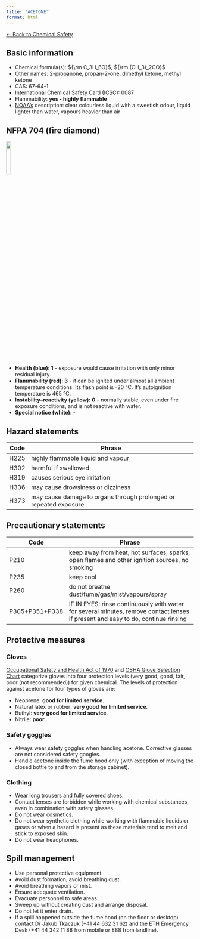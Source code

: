 ```yaml
---
title: "ACETONE"
format: html
---
```


[← Back to Chemical Safety](../chemical-safety.qmd)


## Basic information
- Chemical formula(s): ${\rm C_3H_6O}$, ${\rm (CH_3)_2CO}$
- Other names: 2-propanone, propan-2-one, dimethyl ketone, methyl ketone
- CAS: 67-64-1
- International Chemical Safety Card (ICSC): [0087](https://inchem.org/documents/icsc/icsc/eics0087.htm)
- Flammability: **yes - highly flammable**
- [NOAA's](https://cameochemicals.noaa.gov/chemical/8) description: clear colourless liquid with a sweetish odour, liquid lighter than water, vapours heavier than air

## NFPA 704 (fire diamond)

![](../media/nfpa704/130.png){width=15% fig-align="center"}

- **Health (blue): 1** - exposure would cause irritation with only minor residual injury.
- **Flammability (red): 3** - it can be ignited under almost all ambient temperature conditions. Its flash point is -20 °C. It's autoignition temperature is 465 °C.
- **Instability–reactivity (yellow): 0** - normally stable, even under fire exposure conditions, and is not reactive with water.
- **Special notice (white): -**

## Hazard statements
| Code | Phrase                                                            |
| ---- | ----------------------------------------------------------------- |
| H225 | highly flammable liquid and vapour                                |
| H302 | harmful if swallowed                                              |
| H319 | causes serious eye irritation                                     |
| H336 | may cause drowsiness or dizziness                                 |
| H373 | may cause damage to organs through prolonged or repeated exposure |

## Precautionary statements
| Code           | Phrase                                                                                                                           |
| -------------- | -------------------------------------------------------------------------------------------------------------------------------- |
| P210           | keep away from heat, hot surfaces, sparks, open flames and other ignition sources, no smoking                                    |
| P235           | keep cool                                                                                                                        |
| P260           | do not breathe dust/fume/gas/mist/vapours/spray                                                                                  |
| P305+P351+P338 | IF IN EYES: rinse continuously with water for several minutes, remove contact lenses if present and easy to do, continue rinsing |

## Protective measures

### Gloves
[Occupational Safety and Health Act of 1970](https://www.osha.gov/sites/default/files/publications/osha3151.pdf) and [OSHA Glove Selection Chart](https://safety.fsu.edu/safety_manual/OSHA%20Glove%20Selection%20Chart.pdf) categorize gloves into four protection levels (very good, good, fair, poor (not recommended)) for given chemical. The levels of protection against acetone for four types of gloves are:

- Neoprene: **good for limited service**.
- Natural latex or rubber: **very good for limited service**.
- Buthyl: **very good for limited service**.
- Nitrile: **poor**.

### Safety goggles
- Always wear safety goggles when handling acetone. Corrective glasses are not considered safety googles.
- Handle acetone inside the fume hood only (with exception of moving the closed bottle to and from the storage cabinet).

### Clothing
- Wear long trousers and fully covered shoes.
- Contact lenses are forbidden while working with chemical substances, even in combination with safety glasses.
- Do not wear cosmetics.
- Do not wear synthetic clothing while working with flammable liquids or gases or when a hazard is present as these materials tend to melt and stick to exposed skin.
- Do not wear headphones.

## Spill management
- Use personal protective equipment.
- Avoid dust formation, avoid breathing dust.
- Avoid breathing vapors or mist.
- Ensure adequate ventilation.
- Evacuate personnel to safe areas.
- Sweep up without creating dust and arrange disposal.
- Do not let it enter drain.
- If a spill happened outside the fume hood (on the floor or desktop) contact Dr Jakub Tkaczuk (+41 44 632 31 62) and the ETH Emergency Desk (+41 44 342 11 88 from mobile or 888 from landline).

